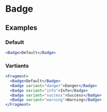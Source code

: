 # Badge

## Examples

### Default

```jsx live=true
<Badge>Default</Badge>
```

### Vartiants

```jsx live=true
<Fragment>
  <Badge>Default</Badge>
  <Badge variant="danger">Danger</Badge>
  <Badge variant="info">Info</Badge>
  <Badge variant="success">Success</Badge>
  <Badge variant="warning">Warning</Badge>
</Fragment>
```
